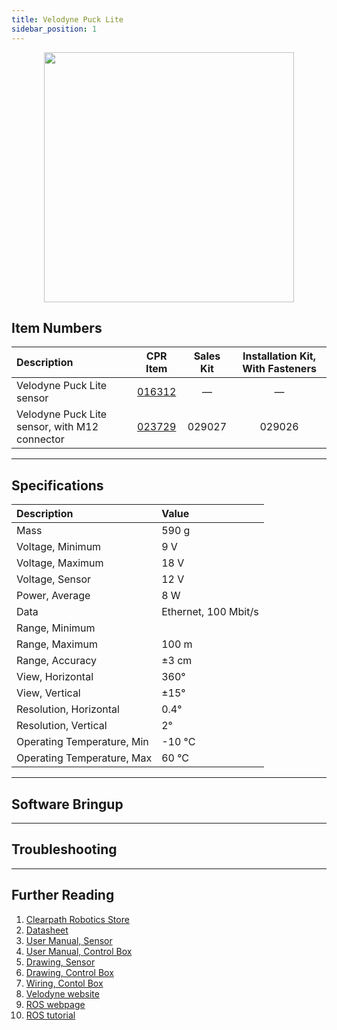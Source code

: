 ```yaml
---
title: Velodyne Puck Lite
sidebar_position: 1
---
```



<center>
  <img
    src="/img/sensor_images/sensor_velodyne_puck_1.jpg"
    width="400"
  />
</center>

## Item Numbers

| Description                                   |                         CPR Item                         | Sales Kit | Installation Kit, With Fasteners |
| :-------------------------------------------- | :------------------------------------------------------: | :-------: | :------------------------------: |
| Velodyne Puck Lite sensor                     | [016312](/assets/pdf/clearpath_robotics_023729-TDS1.pdf) |     —     |                —                 |
| Velodyne Puck Lite sensor, with M12 connector | [023729](/assets/pdf/clearpath_robotics_023729-TDS1.pdf) |  029027   |              029026              |

---

## Specifications

| Description                | Value                |
| :------------------------- | :------------------- |
| Mass                       | 590 g                |
| Voltage, Minimum           | 9 V                  |
| Voltage, Maximum           | 18 V                 |
| Voltage, Sensor            | 12 V                 |
| Power, Average             | 8 W                  |
| Data                       | Ethernet, 100 Mbit/s |
| Range, Minimum             |                      |
| Range, Maximum             | 100 m                |
| Range, Accuracy            | ±3 cm                |
| View, Horizontal           | 360°                 |
| View, Vertical             | ±15°                 |
| Resolution, Horizontal     | 0.4°                 |
| Resolution, Vertical       | 2°                   |
| Operating Temperature, Min | -10 °C               |
| Operating Temperature, Max | 60 °C                |

---

## Software Bringup

<SoftwareBringup />

---

## Troubleshooting

<Support />

---

## Further Reading

1.  [Clearpath Robotics Store](https://store.clearpathrobotics.com/collections/3d-lidar/products/puck-lite)
2.  [Datasheet](/assets/pdf/clearpath_robotics_023729-TDS1.pdf)
3.  [User Manual, Sensor](/assets/pdf/clearpath_robotics_023729-TDS2.pdf)
4.  [User Manual, Control Box](/assets/pdf/clearpath_robotics_023729-TDS3.pdf)
5.  [Drawing, Sensor](/assets/pdf/clearpath_robotics_023729-TDS4.pdf)
6.  [Drawing, Control Box](/assets/pdf/clearpath_robotics_023729-TDS5.pdf)
7.  [Wiring, Contol Box](/assets/pdf/clearpath_robotics_023729-TDS6.pdf)
8.  [Velodyne website](https://velodynelidar.com/products/puck-lite/)
9.  [ROS webpage](http://wiki.ros.org/velodyne)
10. [ROS tutorial](http://wiki.ros.org/velodyne/Tutorials/Getting%20Started%20with%20the%20Velodyne%20VLP16)
